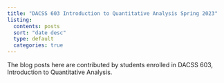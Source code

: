 ```yaml
---
title: "DACSS 603 Introduction to Quantitative Analysis Spring 2023"
listing:
  contents: posts
  sort: "date desc"
  type: default
  categories: true
---
```


The blog posts here are contributed by students enrolled in DACSS 603, Introduction to Quantitative Analysis.